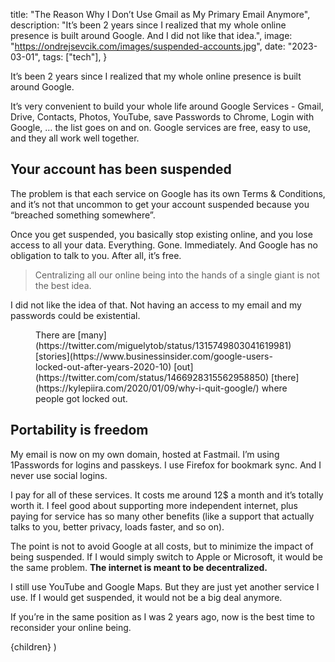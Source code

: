 
  title: "The Reason Why I Don’t Use Gmail as My Primary Email Anymore",
  description:
    "It’s been 2 years since I realized that my whole online presence is built around Google. And I did not like that idea.",
  image: "https://ondrejsevcik.com/images/suspended-accounts.jpg",
  date: "2023-03-01",
  tags: ["tech"],
}

It’s been 2 years since I realized that my whole online presence is built around Google.

It’s very convenient to build your whole life around Google Services - Gmail, Drive, Contacts, Photos, YouTube, save Passwords to Chrome, Login with Google, … the list goes on and on. Google services are free, easy to use, and they all work well together.

## Your account has been suspended

The problem is that each service on Google has its own Terms & Conditions, and it’s not that uncommon to get your account suspended because you “breached something somewhere”.

Once you get suspended, you basically stop existing online, and you lose access to all your data. Everything. Gone. Immediately. And Google has no obligation to talk to you. After all, it’s free.

> Centralizing all our online being into the hands of a single giant is not the best idea.

I did not like the idea of that. Not having an access to my email and my passwords could be existential. 

<Figure
  src="/images/suspended-accounts.jpg"
  alt="A few of many suspended accounts"
  width={1355}
  height={420}
>
  There are [many](https://twitter.com/miguelytob/status/1315749803041619981) [stories](https://www.businessinsider.com/google-users-locked-out-after-years-2020-10) [out](https://twitter.com/com/status/1466928315562958850) [there](https://kylepiira.com/2020/01/09/why-i-quit-google/) where people got locked out.
</Figure>

## Portability is freedom

My email is now on my own domain, hosted at Fastmail. I’m using 1Passwords for logins and passkeys. I use Firefox for bookmark sync. And I never use social logins.

I pay for all of these services. It costs me around 12$ a month and it’s totally worth it. I feel good about supporting more independent internet, plus paying for service has so many other benefits (like a support that actually talks to you, better privacy, loads faster, and so on).

The point is not to avoid Google at all costs, but to minimize the impact of being suspended. If I would simply switch to Apple or Microsoft, it would be the same problem. **The internet is meant to be decentralized.**

I still use YouTube and Google Maps. But they are just yet another service I use. If I would get suspended, it would not be a big deal anymore.

If you’re in the same position as I was 2 years ago, now is the best time to reconsider your online being.

  <BlogPostLayout meta={meta}>{children}</BlogPostLayout>
)
